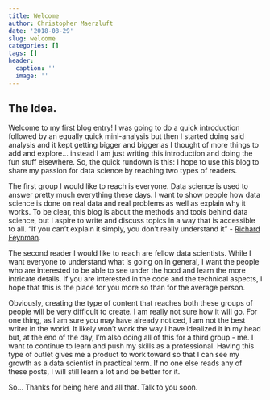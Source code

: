 ```yaml
---
title: Welcome
author: Christopher Maerzluft
date: '2018-08-29'
slug: welcome
categories: []
tags: []
header:
  caption: ''
  image: ''
---
```


## The Idea.

Welcome to my first blog entry! I was going to do a quick introduction followed by an equally quick mini-analysis but then I started doing said analysis and it kept getting bigger and bigger as I thought of more things to add and explore... instead I am just writing this introduction and doing the fun stuff elsewhere. So, the quick rundown is this: I hope to use this blog to share my passion for data science by reaching two types of readers.  

The first group I would like to reach is everyone. Data science is used to answer pretty much everything these days. I want to show people how data science is done on real data and real problems as well as explain why it works. To be clear, this blog is about the methods and tools behind data science, but I aspire to write and discuss topics in a way that is accessible to all. "If you can't explain it simply, you don't really understand it" - [Richard Feynman](https://kottke.org/17/06/if-you-cant-explain-something-in-simple-terms-you-dont-understand-it).

The second reader I would like to reach are fellow data scientists. While I want everyone to understand what is going on in general, I want the people who are interested to be able to see under the hood and learn the more intricate details. If you are interested in the code and the technical aspects, I hope that this is the place for you more so than for the average person.  

Obviously, creating the type of content that reaches both these groups of people will be very difficult to create. I am really not sure how it will go. For one thing, as I am sure you may have already noticed, I am not the best writer in the world. It likely won't work the way I have idealized it in my head but, at the end of the day, I'm also doing all of this for a third group - me. I want to continue to learn and push my skills as a professional. Having this type of outlet gives me a product to work toward so that I can see my growth as a data scientist in practical term. If no one else reads any of these posts, I will still learn a lot and be better for it.
  
So... Thanks for being here and all that. Talk to you soon.